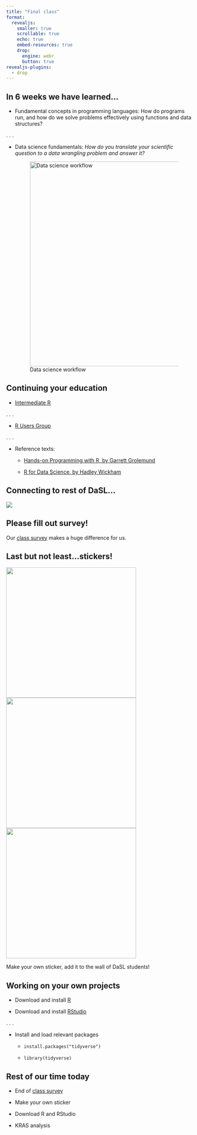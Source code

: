 ```yaml
---
title: "Final class"
format: 
  revealjs:
    smaller: true
    scrollable: true
    echo: true
    embed-resources: true
    drop:
      engine: webr
      button: true
revealjs-plugins:
  - drop
---
```


## In 6 weeks we have learned...

-   Fundamental concepts in programming languages: How do programs run, and how do we solve problems effectively using functions and data structures?

. . .

-   Data science fundamentals: *How do you translate your scientific question to a data wrangling problem and answer it?*

    ![Data science workflow](https://d33wubrfki0l68.cloudfront.net/571b056757d68e6df81a3e3853f54d3c76ad6efc/32d37/diagrams/data-science.png){alt="Data science workflow" width="550"}

## Continuing your education

-   [Intermediate R](https://hutchdatascience.org/Intermediate_R/)

. . .

-   [R Users Group](https://hutchdatascience.org/usergroups/)

. . .

-   Reference texts:

    -   [Hands-on Programming with R, by Garrett Grolemund](https://rstudio-education.github.io/hopr/)

    -   [R for Data Science, by Hadley Wickham](https://r4ds.hadley.nz/)

## Connecting to rest of DaSL...

![](images/dasl_outreach.png)

## Please fill out survey!

Our [class survey](https://forms.gle/4DRFNBSNAMEXudFB9) makes a huge difference for us.

## Last but not least...stickers!

![](https://2953482177-files.gitbook.io/~/files/v0/b/gitbook-legacy-files/o/assets%2F-M38c0s4s0YCM6dGwrz1%2F-M7RetZBh2Wf7TnfLhKs%2F-M7RkjP-fqIgI8ZsDmKh%2Ftidyverse2.png?alt=media&token=73bf5842-1ae0-4ca4-8622-ec2ae9063a7a){width="350"} ![](images/Intro_To_R_2.png){width="350"} ![](images/student_stickers.jpg){width="350"}

Make your own sticker, add it to the wall of DaSL students!

## Working on your own projects

-   Download and install [R](https://cloud.r-project.org/)

-   Download and install [RStudio](https://posit.co/downloads/)

. . .

-   Install and load relevant packages

    -   `install.packages("tidyverse")`

    -   `library(tidyverse)`

## Rest of our time today

-   End of [class survey](https://forms.gle/4DRFNBSNAMEXudFB9)

-   Make your own sticker

-   Download R and RStudio

-   KRAS analysis

